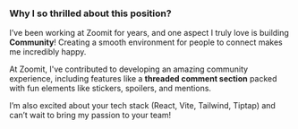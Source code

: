 ### Why I so thrilled about this position?

I’ve been working at Zoomit for years, and one aspect I truly love is building **Community**! Creating a smooth environment for people to connect makes me incredibly happy.

At Zoomit, I've contributed to developing an amazing community experience, including features like a **threaded comment section** packed with fun elements like stickers, spoilers, and mentions.

I’m also excited about your tech stack (React, Vite, Tailwind, Tiptap) and can’t wait to bring my passion to your team!
